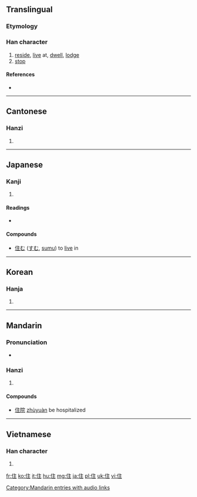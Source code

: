 {{also|隹}}
==Translingual==
===Etymology===
{{Han compound|人|alt1=亻|主|ls=psc|c1=s|c2=p}}

===Han character===
{{Han char|rn=9|rad=人|as=05|sn=7|four=2021<sub>4</sub>|canj=人卜土 (OYG)|ids=⿰[[亻]][[主]]}}

# [[reside]], [[live]] at, [[dwell]], [[lodge]]
# [[stop]]

====References====
* {{Han ref|kx=0098.090|dkj=00505|dj=0207.020|hdz=10137.090|uh=4F4F|ud=20303|bh=A6ED|bd=42733}}

----

==Cantonese==

===Hanzi===
{{yue-hanzi|jyut=|y=jyu6}}

# {{defn|Cantonese|sort=人05}}

----

==Japanese==

===Kanji===
{{ja-kanji|grade=3|rs=人05}}

# {{defn|Japanese|sort=人05}}

====Readings====
* {{ja-readings|on=[[じゅう]] (jū)|kun=[[すむ]] (sumu), [[とどまる]] (todomaru), [[やむ]] (yamu)}}

====Compounds====
*[[住む]] ([[すむ]], [[sumu]]) to [[live]] in

----

==Korean==

===Hanja===
{{ko-hanja|hangeul=주|rv=ju|mr=chu}}

# {{defn|Korean|sort=人05}}

----

==Mandarin==

===Pronunciation===
*{{audio|zh-zhù.ogg|audio}}

===Hanzi===
{{cmn-hanzi|pin=[[zhù]] ([[zhu4]])|wg=chu<sup>4</sup>}}

# {{defn|Mandarin|sort=人05}}

====Compounds====
* [[住院]] [[zhùyuàn]] be hospitalized

[[Category:Mandarin entries with audio links]]

----

==Vietnamese==

===Han character===
{{vi-hantu|[[trụ]], [[trú]], [[trọ]], [[giọ]]|rs=人05}}

# {{defn|Vietnamese|sort=人05}}

[[fr:住]]
[[ko:住]]
[[it:住]]
[[hu:住]]
[[mg:住]]
[[ja:住]]
[[pl:住]]
[[uk:住]]
[[vi:住]]